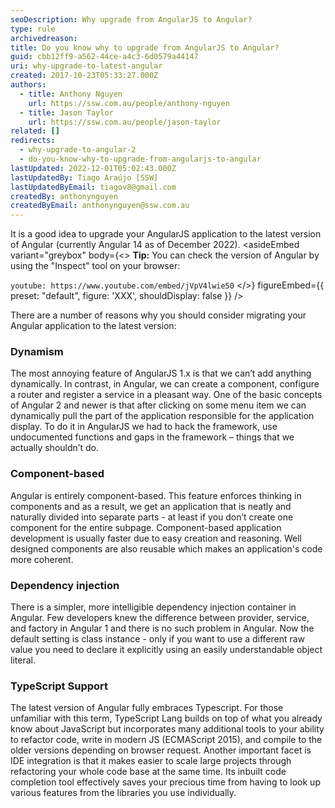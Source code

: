 ```yaml
---
seoDescription: Why upgrade from AngularJS to Angular?
type: rule
archivedreason:
title: Do you know why to upgrade from AngularJS to Angular?
guid: cbb12ff9-a562-44ce-a4c3-6d0579a44147
uri: why-upgrade-to-latest-angular
created: 2017-10-23T05:33:27.000Z
authors:
  - title: Anthony Nguyen
    url: https://ssw.com.au/people/anthony-nguyen
  - title: Jason Taylor
    url: https://ssw.com.au/people/jason-taylor
related: []
redirects:
  - why-upgrade-to-angular-2
  - do-you-know-why-to-upgrade-from-angularjs-to-angular
lastUpdated: 2022-12-01T05:02:43.000Z
lastUpdatedBy: Tiago Araújo [SSW]
lastUpdatedByEmail: tiagov8@gmail.com
createdBy: anthonynguyen
createdByEmail: anthonynguyen@ssw.com.au
---
```


It is a good idea to upgrade your AngularJS application to the latest version of Angular (currently Angular 14 as of December 2022).
<asideEmbed
  variant="greybox"
  body={<>
    **Tip:** You can check the version of Angular by using the "Inspect" tool on your browser:

`youtube: https://www.youtube.com/embed/jVpV4lwie50`
  </>}
  figureEmbed={{
    preset: "default",
    figure: 'XXX',
    shouldDisplay: false
  }}
/>

There are a number of reasons why you should consider migrating your Angular application to the latest version:

### Dynamism

The most annoying feature of AngularJS 1.x is that we can’t add anything dynamically. In contrast, in Angular, we can create a component, configure a router and register a service in a pleasant way. One of the basic concepts of Angular 2 and newer is that after clicking on some menu item we can dynamically pull the part of the application responsible for the application display. To do it in AngularJS we had to hack the framework, use undocumented functions and gaps in the framework – things that we actually shouldn’t do.

### Component-based

Angular is entirely component-based. This feature enforces thinking in components and as a result, we get an application that is neatly and naturally divided into separate parts - at least if you don’t create one component for the entire subpage. Component-based application development is usually faster due to easy creation and reasoning. Well designed components are also reusable which makes an application's code more coherent.

### Dependency injection

There is a simpler, more intelligible dependency injection container in Angular. Few developers knew the difference between provider, service, and factory in Angular 1 and there is no such problem in Angular. Now the default setting is class instance - only if you want to use a different raw value you need to declare it explicitly using an easily understandable object literal.

### TypeScript Support

The latest version of Angular fully embraces Typescript. For those unfamiliar with this term, TypeScript Lang builds on top of what you already know about JavaScript but incorporates many additional tools to your ability to refactor code, write in modern JS (ECMAScript 2015), and compile to the older versions depending on browser request. Another important facet is IDE integration is that it makes easier to scale large projects through refactoring your whole code base at the same time. Its inbuilt code completion tool effectively saves your precious time from having to look up various features from the libraries you use individually.
